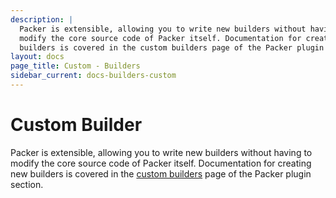 ```yaml
---
description: |
  Packer is extensible, allowing you to write new builders without having to
  modify the core source code of Packer itself. Documentation for creating new
  builders is covered in the custom builders page of the Packer plugin section.
layout: docs
page_title: Custom - Builders
sidebar_current: docs-builders-custom
---
```


# Custom Builder

Packer is extensible, allowing you to write new builders without having to
modify the core source code of Packer itself. Documentation for creating new
builders is covered in the [custom
builders](/docs/extending/custom-builders.html) page of the Packer plugin
section.
